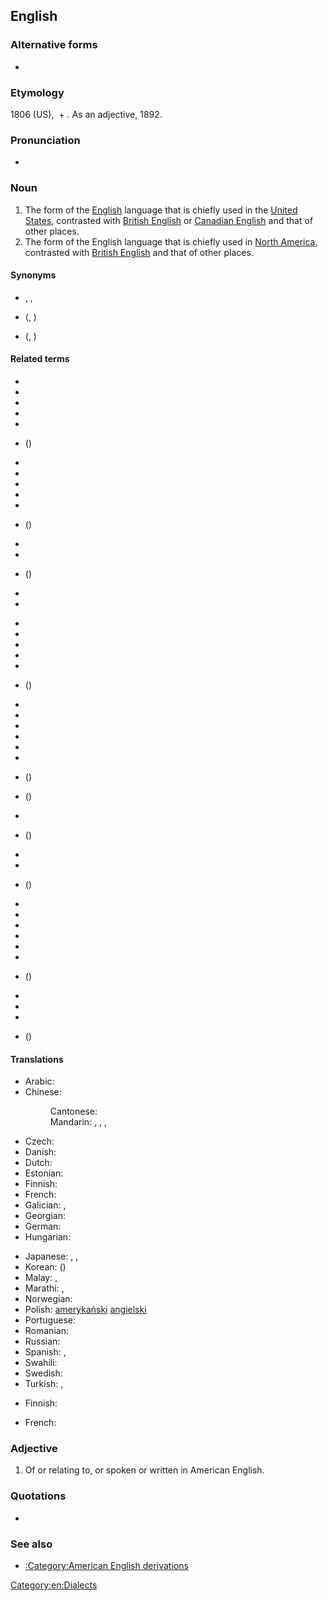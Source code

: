 ==English==
{{wikipedia}}

===Alternative forms===
* {{l|en|American-English}} {{qualifier|esp. adjective}}

===Etymology===
1806 (US), {{m|en|American}} + {{m|en|English}}. As an adjective, 1892.

===Pronunciation===
* {{audio|En-American English.oga|Audio|lang=en}}

===Noun===
{{en-noun|-}}

# The form of the [[English]] language that is chiefly used in the [[United States]], contrasted with [[British English]] or [[Canadian English]] and that of other places.
# The form of the English language that is chiefly used in [[North America]], contrasted with [[British English]] and that of other places.

====Synonyms====
* {{l|en|AmE}}, {{l|en|AE}}, {{l|en|AmEng}}
* {{sense|English of North America}} {{l|en|North American English}} ({{l|en|NAmE}}, {{l|en|NAE}})
* {{l|en|United States English}} ({{l|en|USEng}}, {{l|en|en-US}})

====Related terms====
{{top3}}
* {{l|en|African English}}
* {{l|en|African American English}}
* {{l|en|Australian English}}
* {{l|en|Bahamian English}}
* {{l|en|Bangladeshi English}}
* {{l|en|Barbadian English}} ({{l|en|Bajan English}})
* {{l|en|Belizean English}}
* {{l|en|Bermudian English}}
* {{l|en|British English}}
* {{l|en|Brunei English}}
* {{l|en|Cameroonian English}}
* {{l|en|Canadian English}} ({{l|en|Canajan}})
* {{l|en|Caribbean English}}
* {{l|en|Channel Island English}}
* {{l|en|Chinese English}} ({{l|en|Chinglish}})
* {{l|en|English English}}
* {{l|en|European English}}
{{mid3}}
* {{l|en|Falkland Islands English}}
* {{l|en|Gibraltarian English}}
* {{l|en|Guyanese English}}
* {{l|en|Hong Kong English}}
* {{l|en|Indian English}}
* {{l|en|Irish English}} ({{l|en|Hiberno-English}})
* {{l|en|Jamaican English}}
* {{l|en|Kenyan English}}
* {{l|en|Liberian English}}
* {{l|en|Malawian English}}
* {{l|en|Malaysian English}}
* {{l|en|Maltese English}}
* {{l|en|Manx English}} ({{l|en|Anglo-Manx}})
* {{l|en|Namibian English}} ({{l|en|Namlish}})
* {{l|en|Nepali English}}
* {{l|en|Newfoundland English}} ({{l|en|Newfinese}})
{{mid3}}
* {{l|en|New Zealand English}}
* {{l|en|Nigerian English}}
* {{l|en|Northern Irish English}} ({{l|en|Ulster English}})
* {{l|en|Pakistani English}}
* {{l|en|Pennsylvania Dutch English}}
* {{l|en|Philippine English}}
* {{l|en|Scottish English}}
* {{l|en|Singapore English}}
* {{l|en|South African English}}
* {{l|en|Sri Lankan English}} ({{l|en|Ceylonese English}})
* {{l|en|Trinidadian English}}
* {{l|en|Ugandan English}}
* {{l|en|Welsh English}}
* {{l|en|Yeshiva English}} ({{l|en|Yeshivish}})
{{bottom}}

====Translations====
{{trans-top|English of the United States}}
* Arabic: {{t|ar|اَلْإِنْجِلِيزِيَّة اَلْأَمْرِيكِيَّة|f|tr=al-ʾingilīziyya l-ʾamrīkiyya}}
* Chinese:
*: Cantonese: {{t|yue|美國英語|tr=mei gwok jīng jyu|sc=Hani}}
*: Mandarin: {{t+|cmn|美國英語|sc=Hani}}, {{t+|cmn|美国英语|tr=Měiguó Yīngyǔ|sc=Hani}}, {{t|cmn|美式英語|sc=Hani}}, {{t|cmn|美式英语|tr=Měishì Yīngyǔ|sc=Hani}}
* Czech: {{t|cs|americká angličtina|f}}
* Danish: {{t|da|amerikansk engelsk}}
* Dutch: {{t|nl|Amerikaans-Engels}}
* Estonian: {{t|et|Ameerika inglise keel}}
* Finnish: {{t+|fi|amerikanenglanti}}
* French: {{t+|fr|anglais américain|m}}
* Galician: {{t|gl|inglés estadounidense|m}}, {{t|gl|inglés americano|m}}
* Georgian: {{t|ka|ამერიკული ინგლისური}}
* German: {{t|de|Amerikanisches Englisch}}
* Hungarian: {{t+|hu|amerikai angol}}
{{trans-mid}}
* Japanese: {{t|ja|アメリカ英語|tr=Amerika Eigo}}, {{t|ja|米英語|tr=Bei-Eigo}}, {{t+|ja|米語|tr=Beigo}}
* Korean: {{t+|ko|미국 영어|tr=Miguk Yeong-eo}} ({{t+|ko|美國英語|sc=Hani}})
* Malay: {{t|ms|bahasa Inggeris Amerika}}, {{t|ms|Inggeris Amerika}}
* Marathi: {{t|mr|अमेरिकन इंग्रजी|f|tr=amerikana iṃgrazī|sc=Deva}}, {{t|mr|अमेरिकन इंग्लिश|f|tr=amerikana iṃgliśa|sc=Deva}}
* Norwegian: {{t|no|amerikansk-engelsk}}
* Polish: [[amerykański]] [[angielski]]
* Portuguese: {{t+|pt|inglês americano|m}}
* Romanian: {{t|ro|engleza americana|f|f-p|alt=engleză americană}}
* Russian: {{t|ru|америка́нский англи́йский|m}}
* Spanish: {{t|es|inglés estadounidense|m}}, {{t|es|inglés americano|m}}
* Swahili: {{t|sw|Kiingereza cha Kimarekani}}
* Swedish: {{t+|sv|amerikansk engelska}}
* Turkish: {{t+|tr|Amerikan İngilizcesi}}, {{t+|tr|Amerikanca}}
{{trans-bottom}}

{{trans-top|North American English}}
* Finnish: {{t+|fi|amerikanenglanti}}
{{trans-mid}}
* French: {{t+|fr|anglais américain|m}}
{{trans-bottom}}

===Adjective===
{{en-adj}}

# Of or relating to, or spoken or written in American English.

===Quotations===
* {{seeCites}}

===See also===
* [[:Category:American English derivations]]

[[Category:en:Dialects]]